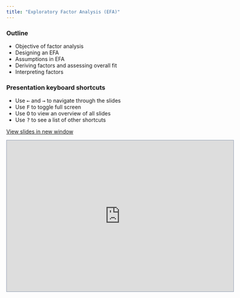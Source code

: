 ---
title: "Exploratory Factor Analysis (EFA)"
---

### **Outline**

+ Objective of factor analysis
+ Designing an EFA
+ Assumptions in EFA
+ Deriving factors and assessing overall fit
+ Interpreting factors


### **Presentation keyboard shortcuts**
          
::: {.text-line-space}
<ul>
  <li>Use <kbd>←</kbd> and <kbd>→</kbd> to navigate through the slides</li>
  
  <li>Use <kbd>F</kbd> to toggle full screen</li>
  
  <li>Use <kbd>O</kbd> to view an overview of all slides</li>
  
  <li>Use <kbd>?</kbd> to see a list of other shortcuts</li>
  
</ul>
:::


<a href="https://chris-allones.github.io/sem-2023-materials/sem_presentations/02-efa/efa.html" target="_blank" class="btn-slides">View slides in new window</a>






```{=html}
<iframe class=box width="600" height="400" src="https://chris-allones.github.io/sem-2023-materials/sem_presentations/02-efa/efa.html" style="border:1px solid #8e9aaf";></iframe>
```
